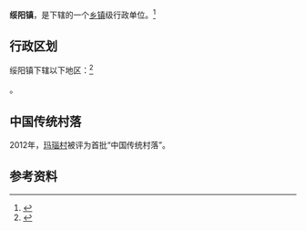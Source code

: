{{中国乡级行政区|52/03/27/106/000}}

'''绥阳镇'''，是{{PRC admin/fullname|52/03/27/106/000|3}}下辖的一个[[乡镇|乡镇]]级行政单位。<ref>{{PRC admin/ref sgc|{{PRC admin/parent|52/03/27/106/000}}}}</ref>

== 行政区划 ==

绥阳镇下辖以下地区：<ref>{{PRC admin/ref sgc|52/03/27/106/000}}</ref>

{{PRC admin/children|52/03/27/106/000}}。

==中国传统村落==
2012年，[[玛瑙村|玛瑙村]]被评为首批“中国传统村落”。

== 参考资料 ==

{{reflist}}

{{行政区划小作品}}
{{PRC admin/navcat|52/03/27/106/000}}